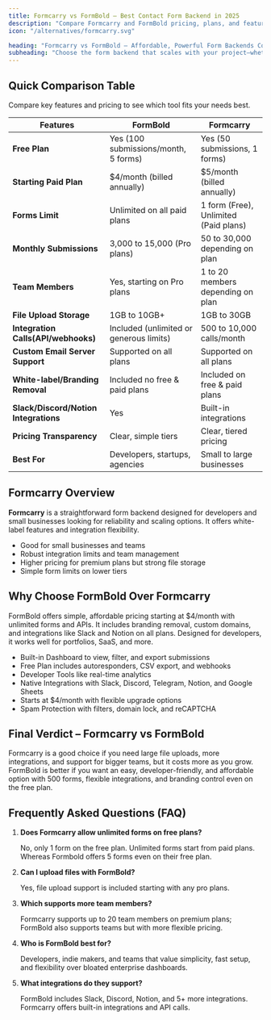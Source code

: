 ```yaml
---
title: Formcarry vs FormBold – Best Contact Form Backend in 2025
description: "Compare Formcarry and FormBold pricing, plans, and features side by side. Find the best form backend for your projects with transparent pricing and developer-friendly features."
icon: "/alternatives/formcarry.svg"

heading: "Formcarry vs FormBold – Affordable, Powerful Form Backends Compared"
subheading: "Choose the form backend that scales with your project—whether it’s a hobby app or a growing business. See plans, limits, and integrations clearly."
---
```


## Quick Comparison Table

Compare key features and pricing to see which tool fits your needs best.

<div class="max-w-full overflow-x-auto text-left">
  <table>
	<thead>
	<tr>
	  <th>Features</th>
	  <th>FormBold</th>
	  <th>Formcarry</th>
	</tr>
	</thead>
	<tbody>
	<tr>
	  <td><strong>Free Plan</strong></td>
	  <td>Yes (100 submissions/month, 5 forms)</td>
	  <td>Yes (50 submissions, 1 forms)</td>
	</tr>
	<tr>
	  <td><strong>Starting Paid Plan</strong></td>
	  <td>$4/month (billed annually)</td>
	  <td>$5/month (billed annually)</td>
	</tr>
	<tr>
	  <td><strong>Forms Limit</strong></td>
	  <td>Unlimited on all paid plans</td>
	  <td>1 form (Free), Unlimited (Paid plans)</td>
	</tr>
	<tr>
	  <td><strong>Monthly Submissions</strong></td>
	  <td>3,000 to 15,000 (Pro plans)</td>
	  <td>50 to 30,000 depending on plan</td>
	</tr>
	<tr>
	  <td><strong>Team Members</strong></td>
	  <td>Yes, starting on Pro plans</td>
	  <td>1 to 20 members depending on plan</td>
	</tr>
	<tr>
	  <td><strong>File Upload Storage</strong></td>
	  <td>1GB to 10GB+</td>
	  <td>1GB to 30GB</td>
	</tr>
	<tr>
	  <td><strong>Integration Calls(API/webhooks)</strong></td>
	  <td>Included (unlimited or generous limits)</td>
	  <td>500 to 10,000 calls/month</td>
	</tr>
	<tr>
	  <td><strong>Custom Email Server Support</strong></td>
	  <td>Supported on all plans</td>
	  <td>Supported on all plans</td>
	</tr>
	<tr>
	  <td><strong>White-label/Branding Removal</strong></td>
	  <td>Included no free & paid plans</td>
	  <td>Included on free & paid plans</td>
	</tr>
	<tr>
	  <td><strong>Slack/Discord/Notion Integrations</strong></td>
	  <td>Yes</td>
	  <td>Built-in integrations</td>
	</tr>
	<tr>
	  <td><strong>Pricing Transparency</strong></td>
	  <td>Clear, simple tiers</td>
	  <td>Clear, tiered pricing</td>
	</tr>
	<tr>
	  <td><strong>Best For</strong></td>
	  <td>Developers, startups, agencies</td>
	  <td>Small to large businesses</td>
	</tr>
	</tbody>
  </table>
</div>

## Formcarry Overview
**Formcarry** is a straightforward form backend designed for developers and small businesses looking for reliability and scaling options. It offers white-label features and integration flexibility.

- Good for small businesses and teams
- Robust integration limits and team management
- Higher pricing for premium plans but strong file storage
- Simple form limits on lower tiers

## Why Choose FormBold Over Formcarry

FormBold offers simple, affordable pricing starting at $4/month with unlimited forms and APIs. It includes branding removal, custom domains, and integrations like Slack and Notion on all plans. Designed for developers, it works well for portfolios, SaaS, and more.

- Built-in Dashboard to view, filter, and export submissions
- Free Plan includes autoresponders, CSV export, and webhooks
- Developer Tools like real-time analytics
- Native Integrations with Slack, Discord, Telegram, Notion, and Google Sheets
- Starts at $4/month with flexible upgrade options
- Spam Protection with filters, domain lock, and reCAPTCHA

## Final Verdict – Formcarry vs FormBold
Formcarry is a good choice if you need large file uploads, more integrations, and support for bigger teams, but it costs more as you grow. FormBold is better if you want an easy, developer-friendly, and affordable option with 500 forms, flexible integrations, and branding control even on the free plan.

## Frequently Asked Questions (FAQ)

1. **Does Formcarry allow unlimited forms on free plans?**

	No, only 1 form on the free plan. Unlimited forms start from paid plans. Whereas Formbold offers 5 forms even on their free plan.

2. **Can I upload files with FormBold?**

	Yes, file upload support is included starting with any pro plans.

3. **Which supports more team members?**

	Formcarry supports up to 20 team members on premium plans; FormBold also supports teams but with more flexible pricing.

4. **Who is FormBold best for?**

	Developers, indie makers, and teams that value simplicity, fast setup, and flexibility over bloated enterprise dashboards.

5. **What integrations do they support?**

	FormBold includes Slack, Discord, Notion, and 5+ more integrations. Formcarry offers built-in integrations and API calls.